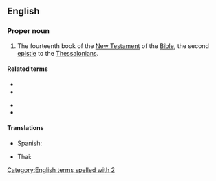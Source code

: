 ==English==

===Proper noun===
{{en-proper noun}}

{{book of the Bible|Second Epistle to the Thessalonians}}
# {{lb|en|biblical}} The fourteenth book of the [[New Testament]] of the [[Bible]], the second [[epistle]] to the [[Thessalonians]].

====Related terms====
{{rel-top}}
* {{l|en|Thess.}}
* {{l|en|1 Thess.}}
{{rel-mid}}
* {{l|en|2 Thess.}}
* {{l|en|1 Thessalonians}}
{{rel-bottom}}

====Translations====
{{trans-top|Book of the Bible}}
* Spanish: {{t|es|2 Tesalonicenses|m-p}}
{{trans-mid}}
* Thai: {{t|th|๒ เธสะโลนิกา}}
{{trans-bottom}}

[[Category:English terms spelled with 2]]